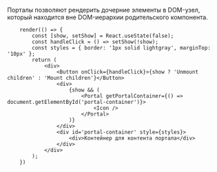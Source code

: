 


Порталы позволяют рендерить дочерние элементы в DOM-узел, который находится вне DOM-иерархии родительского компонента.

```tsx live
    render(() => {
        const [show, setShow] = React.useState(false);
        const handleClick = () => setShow(!show);
        const styles = { border: '1px solid lightgray', marginTop: '10px' };
        return (
            <div>
                <Button onClick={handleClick}>{show ? 'Unmount children' : 'Mount children'}</Button>
                <div>
                    {show && (
                        <Portal getPortalContainer={() => document.getElementById('portal-container')}>
                            <Icon />
                        </Portal>
                    )}
                </div>
                <div id='portal-container' style={styles}>
                    <div>Контейнер для контента портала</div>
                </div>
            </div>
        );
    })
```
